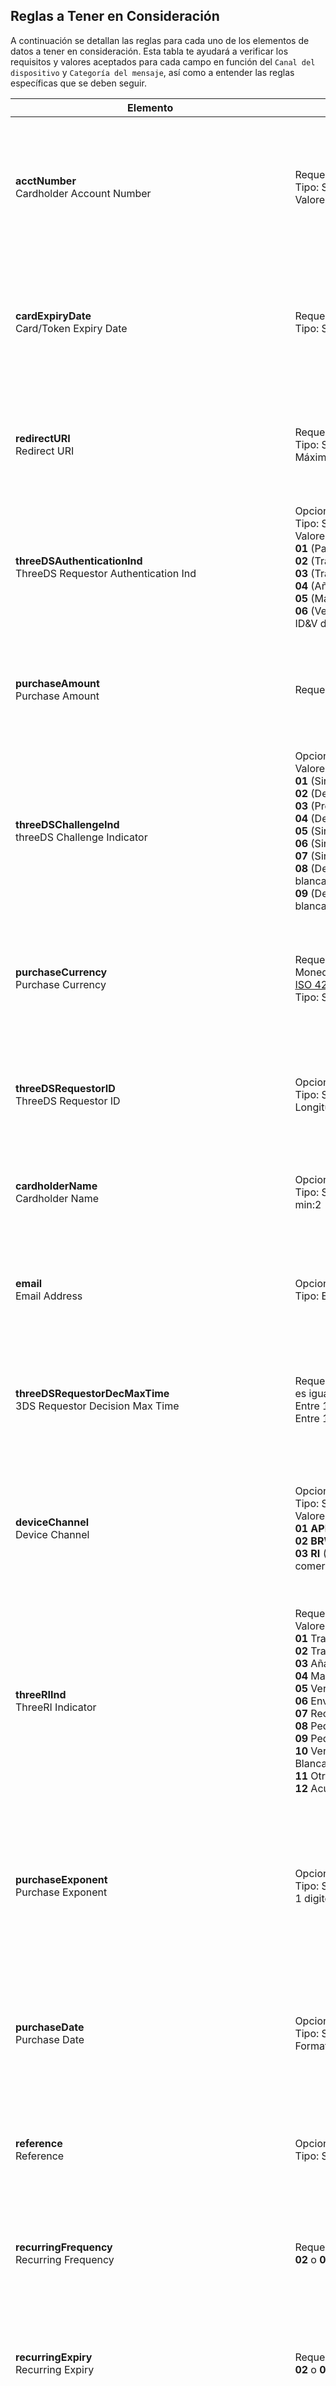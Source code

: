 <MissingTranslationBanner />

## Reglas a Tener en Consideración

A continuación se detallan las reglas para cada uno de los elementos de datos a tener en consideración.
Esta tabla te ayudará a verificar los requisitos y valores aceptados para cada campo en función del `Canal del dispositivo` y `Categoría del mensaje`, así como a entender las reglas específicas que se deben seguir.

| **Elemento**                                                                                                                                            | **Reglas de inclusión**                                                                                                                                                                                                                                                                                                                                                                                                                                                                                                                                                                                                                                                       | **Contextualización**                                                                                                                                                                                                                                                                                                                                                                 | **Ejemplo**                                                                                                                                                                                                                                                                                                                                                                                                                   |
|---------------------------------------------------------------------------------------------------------------------------------------------------------|-------------------------------------------------------------------------------------------------------------------------------------------------------------------------------------------------------------------------------------------------------------------------------------------------------------------------------------------------------------------------------------------------------------------------------------------------------------------------------------------------------------------------------------------------------------------------------------------------------------------------------------------------------------------------------|---------------------------------------------------------------------------------------------------------------------------------------------------------------------------------------------------------------------------------------------------------------------------------------------------------------------------------------------------------------------------------------|-------------------------------------------------------------------------------------------------------------------------------------------------------------------------------------------------------------------------------------------------------------------------------------------------------------------------------------------------------------------------------------------------------------------------------|
| **acctNumber**                                                                   <br/> Cardholder Account Number                                        | Requerido<br/> Tipo: String<br/> Valores aceptados: [ISO 7812](https://es.wikipedia.org/wiki/ISO/IEC_7812)                                                                                                                                                                                                                                                                                                                                                                                                                                                                                                                                                                    | Número de cuenta del titular de la tarjeta.<br/> **Device Channel:** BRW, RI, APP<br/> **Message Category:** PA, NPA  <br/> Mas detalle en: [Tarjetas de prueba](/three-d-s-server/test-cards) <br/> [Algoritmo de Luhn](https://es.wikipedia.org/wiki/Algoritmo_de_Luhn)                                                                                                             | **5180300000000005**                                                                                                                                                                                                                                                                                                                                                                                                          |
| **cardExpiryDate**                                                               <br/> Card/Token Expiry Date                                           | Requerido  <br/> Tipo: String<br/>                                                                                                                                                                                                                                                                                                                                                                                                                                                                                                                                                                                                                                            | Fecha de expiración de la tarjeta o token en formato **ym** (año, mes).<br/> **Device Channel:** BRW, RI, APP<br/> **Message Category:** PA, NPA                                                                                                                                                                                                                                      | **2407** (Julio de 2024)                                                                                                                                                                                                                                                                                                                                                                                                      |
| **redirectURI**                                                                  <br/> Redirect URI                                                     | Requerido <br/> Tipo: String<br/> Máximo 255 caracteres                                                                                                                                                                                                                                                                                                                                                                                                                                                                                                                                                                                                                       | URI a la que se redirigirá después de un proceso exitoso.<br/> **Device Channel:** BRW, RI, APP<br/> **Message Category:** PA, NPA                                                                                                                                                                                                                                                    | **https://example.com/redirect**                                                                                                                                                                                                                                                                                                                                                                                              |
| **threeDSAuthenticationInd**                                                     <br/> ThreeDS Requestor Authentication Ind                             | Opcional<br/> Tipo: String<br/>Valores aceptados: <br/> **01** (Pago) <br/>**02** (Transacción recurrente) <br/>**03** (Transacción a plazos)<br/>**04** (Añadir tarjeta)<br/>**05** (Mantener tarjeta) <br/> **06** (Verificación del titular como parte del ID&V del token EMV)                                                                                                                                                                                                                                                                                                                                                                                             | Indicador de autenticación solicitado por el 3DS.<br/> **Device Channel:** BRW, APP<br/> **Message Category:** PA, NPA                                                                                                                                                                                                                                                                | **01**                                                                                                                                                                                                                                                                                                                                                                                                                        |
| **purchaseAmount**                                                               <br/> Purchase Amount                                                  | Requerido con **purchaseCurrency**                                                                                                                                                                                                                                                                                                                                                                                                                                                                                                                                                                                                                                            | Monto de la compra en la moneda especificada.<br/> **Device Channel:** BRW, RI, APP<br/> **Message Category:** PA, NPA                                                                                                                                                                                                                                                                | **100.00**                                                                                                                                                                                                                                                                                                                                                                                                                    |
| **threeDSChallengeInd**                                                          <br/> threeDS Challenge Indicator                                      | Opcional<br/> Valores aceptados: <br/> **01** (Sin desafío) <br/> **02** (Desafío condicional) <br/> **03** (Preferencia de desafío) <br/> **04** (Desafío mandatado) <br/> **05** (Sin desafío, análisis ya realizado) <br/> **06** (Sin desafío, autenticación ya realizada) <br/> **07** (Sin desafío, exención de lista blanca) <br/> **08** (Desafío solicitado, exención de lista blanca) <br/> **09** (Desafío solicitado, solicitud de lista blanca)                                                                                                                                                                                                                  | Indicador de desafío solicitado por el 3DS.<br/> **Device Channel:** APP<br/> **Message Category:** PA, NPA                                                                                                                                                                                                                                                                           | **01**                                                                                                                                                                                                                                                                                                                                                                                                                        |
| **purchaseCurrency**                                                             <br/> Purchase Currency                                                | Requerido con **purchaseAmount**. <br/> Moneda existente en el sistema <br/> [ISO 4217](https://es.wikipedia.org/wiki/ISO_4217) <br/>  Tipo: String                                                                                                                                                                                                                                                                                                                                                                                                                                                                                                                           | Moneda en la que se realizará la compra, en formato alfabético de tres letras.<br/> **Device Channel:** BRW, RI, APP<br/> **Message Category:** PA, NPA                                                                                                                                                                                                                               | **USD** (Dólar estadounidense)                                                                                                                                                                                                                                                                                                                                                                                                |
| **threeDSRequestorID**                                                           <br/> ThreeDS Requestor ID                                             | Opcional<br/> Tipo: String<br/> Longitud máxima :35 caracteres                                                                                                                                                                                                                                                                                                                                                                                                                                                                                                                                                                                                                | Identificador del solicitante del 3DS.<br/> **Device Channel:** BRW, RI, APP<br/> **Message Category:** PA, NPA                                                                                                                                                                                                                                                                       | **3DSRequestor12345**                                                                                                                                                                                                                                                                                                                                                                                                         |
| **cardholderName**                                                               <br/> Cardholder Name                                                  | Opcional<br/> Tipo: String<br/> min:2                                                                                                                                                                                                                                                                                                                                                                                                                                                                                                                                                                                                                                         | Nombre del titular de la tarjeta.<br/> **Device Channel:** BRW, RI, APP<br/> **Message Category:** PA, NPA                                                                                                                                                                                                                                                                            | **John Doe**                                                                                                                                                                                                                                                                                                                                                                                                                  |
| **email**                                                                        <br/> Email Address                                                    | Opcional<br/> Tipo: Email                                                                                                                                                                                                                                                                                                                                                                                                                                                                                                                                                                                                                                                     | Dirección de correo electrónico del titular.<br/> **Device Channel:** BRW, RI, APP<br/> **Message Category:** PA, NPA                                                                                                                                                                                                                                                                 | **johndoe@example.com**                                                                                                                                                                                                                                                                                                                                                                                                       |
| **threeDSRequestorDecMaxTime**                                                   <br/> 3DS Requestor Decision Max Time                                  | Requerido si threeDSRequestorDecReqInd es igual **Y**<br/> Entre 1 y 5 digitos<br/> Entre 1 y 10080 números                                                                                                                                                                                                                                                                                                                                                                                                                                                                                                                                                                   | Tiempo máximo para la decisión del solicitante del 3DS en minutos.<br/> **Device Channel:** BRW, RI, APP<br/> **Message Category:** PA, NPA                                                                                                                                                                                                                                           | **1440** (1 día)                                                                                                                                                                                                                                                                                                                                                                                                              |
| **deviceChannel**                                                                <br/> Device Channel                                                   | Opcional<br/> Tipo: String <br/> Valores aceptados:<br/>  **01 APP** (Aplicación móvil) <br/> **02 BRW** (Navegador) <br/>  **03 RI** (Autenticación iniciada por el comerciante)                                                                                                                                                                                                                                                                                                                                                                                                                                                                                             | Canal a través del cual se realiza la transacción. Puede ser un canal web, móvil, etc. <br/> **Device Channel:** BRW, RI, APP<br/> **Message Category:** PA, NPA                                                                                                                                                                                                                      | **03**                                                                                                                                                                                                                                                                                                                                                                                                                        |
| **threeRIInd**                                                                   <br/> ThreeRI Indicator                                                | Requerido si **deviceChannel** es 03 <br/>  Valores aceptados:<br/>**01** Transacción Recurrente <br/>**02** Transacción a Plazos <br/>**03** Añadir Tarjeta <br/>**04** Mantener Información de la Tarjeta <br/>**05** Verificación de Cuenta <br/>**06** Envío Parcial o Retrasado <br/>**07** Recarga <br/>**08** Pedido por Correo <br/>**09** Pedido por Teléfono <br/>**10** Verificación de Estado en la Lista Blanca <br/>**11** Otro Pago <br/>**12** Acuerdo de Facturación                                                                                                                                                                                         | Indica el tipo de **3RI** pedido. Este elemento de datos proporciona adicional información al ACS para determinar el mejor enfoque para entregar un Solicitud 3RI.. <br/> **Device Channel:** RI<br/> **Message Category:** PA, NPA                                                                                                                                                   | **02**                                                                                                                                                                                                                                                                                                                                                                                                                        |
| **purchaseExponent**                                                             <br/> Purchase Exponent                                                | Opcional<br/> Tipo: String<br/> 1 digito                                                                                                                                                                                                                                                                                                                                                                                                                                                                                                                                                                                                                                      | Exponente asociado con el monto de la compra, utilizado para manejar la escala en la representación decimal.  <br/> **Device Channel:** APP<br/> **Message Category:** PA, NPA                                                                                                                                                                                                        | **0** (Sin exponente)                                                                                                                                                                                                                                                                                                                                                                                                         |
| **purchaseDate**                                                                 <br/> Purchase Date                                                    | Opcional <br/> Tipo: String<br/> Formato de la fecha y hora **YmdHis**                                                                                                                                                                                                                                                                                                                                                                                                                                                                                                                                                                                                        | Fecha y hora en la que se realiza la compra, en formato específico.    <br/> **Device Channel:** BRW, RI, APP<br/> **Message Category:** PA, NPA                                                                                                                                                                                                                                      | **20240808T153000** (8 de agosto de 2024, 15:30:00)                                                                                                                                                                                                                                                                                                                                                                           |
| **reference**                                                                    <br/> Reference                                                        | Opcional <br/> Tipo: String<br/>                                                                                                                                                                                                                                                                                                                                                                                                                                                                                                                                                                                                                                              | Referencia del proceso o transacción.<br/> **Device Channel:** BRW, RI, APP<br/> **Message Category:** PA, NPA                                                                                                                                                                                                                                                                        | **REF123456789**                                                                                                                                                                                                                                                                                                                                                                                                              |
| **recurringFrequency**                                                           <br/> Recurring Frequency                                              | Requerido si **threeDSAuthenticationInd** es **02** o **03**                                                                                                                                                                                                                                                                                                                                                                                                                                                                                                                                                                                                                  | Frecuencia de pagos recurrentes en días.<br/> **Device Channel:** BRW, RI, APP<br/> **Message Category:** PA, NPA                                                                                                                                                                                                                                                                     | **30** (Cada 30 días)                                                                                                                                                                                                                                                                                                                                                                                                         |
| **recurringExpiry**                                                              <br/> Recurring Expiry                                                 | Requerido si **threeDSAuthenticationInd** es **02** o **03** y existe **recurringFrequency**                                                                                                                                                                                                                                                                                                                                                                                                                                                                                                                                                                                  | Fecha de expiración de la recurrencia en formato `Ymd`.<br/> **Device Channel:** BRW, RI, APP<br/> **Message Category:** PA, NPA                                                                                                                                                                                                                                                      | **20231231** (31 de diciembre de 2023)                                                                                                                                                                                                                                                                                                                                                                                        |
| **purchaseInstalData**                                                           <br/> Purchase Installment Data                                        | Requerido si **threeDSAuthenticationInd** es **03**                                                                                                                                                                                                                                                                                                                                                                                                                                                                                                                                                                                                                           | Datos de instalación de la compra.<br/> **Device Channel:** BRW, RI, APP<br/> **Message Category:** PA, NPA                                                                                                                                                                                                                                                                           | **12**                                                                                                                                                                                                                                                                                                                                                                                                                        |
| **billAddrCity**                                                                 <br/> Billing Address City                                             | Opcional <br/> Tipo: String<br/>                                                                                                                                                                                                                                                                                                                                                                                                                                                                                                                                                                                                                                              | Ciudad de la dirección de facturación.<br/> **Device Channel:** BRW, RI, APP<br/> **Message Category:** PA, NPA                                                                                                                                                                                                                                                                       | **New York**                                                                                                                                                                                                                                                                                                                                                                                                                  |
| **billAddrCountry**                                                              <br/> Billing Address Country                                          | Opcional<br/> [ISO 3166-1](https://es.wikipedia.org/wiki/ISO_3166-1)                                                                                                                                                                                                                                                                                                                                                                                                                                                                                                                                                                                                          | País de la dirección de facturación en formato alfa-3.<br/> **Device Channel:** BRW, RI, APP<br/> **Message Category:** PA, NPA                                                                                                                                                                                                                                                       | **USA** (Estados Unidos)                                                                                                                                                                                                                                                                                                                                                                                                      |
| **billAddrLine1**                                                                <br/> Billing Address Line 1                                           | Opcional  <br/> Tipo: String<br/>                                                                                                                                                                                                                                                                                                                                                                                                                                                                                                                                                                                                                                             | Línea 1 de la dirección de facturación.<br/> **Device Channel:** BRW, RI, APP<br/> **Message Category:** PA, NPA                                                                                                                                                                                                                                                                      | **123 Main St**                                                                                                                                                                                                                                                                                                                                                                                                               |
| **billAddrLine2**                                                                <br/> Billing Address Line 2                                           | Opcional  <br/> Tipo: String<br/>                                                                                                                                                                                                                                                                                                                                                                                                                                                                                                                                                                                                                                             | Línea 2 de la dirección de facturación.<br/> **Device Channel:** BRW, RI, APP<br/> **Message Category:** PA, NPA                                                                                                                                                                                                                                                                      | **Apt 4B**                                                                                                                                                                                                                                                                                                                                                                                                                    |
| **billAddrLine3**                                                                <br/> Billing Address Line 3                                           | Opcional  <br/> Tipo: String<br/>                                                                                                                                                                                                                                                                                                                                                                                                                                                                                                                                                                                                                                             | Línea 3 de la dirección de facturación.<br/> **Device Channel:** BRW, RI, APP<br/> **Message Category:** PA, NPA                                                                                                                                                                                                                                                                      | ``                                                                                                                                                                                                                                                                                                                                                                                                                            |
| **billAddrPostCode**                                                             <br/> Billing Address Post Code                                        | Opcional  <br/> Tipo: String<br/>                                                                                                                                                                                                                                                                                                                                                                                                                                                                                                                                                                                                                                             | Código postal de la dirección de facturación.<br/> **Device Channel:** BRW, RI, APP<br/> **Message Category:** PA, NPA                                                                                                                                                                                                                                                                | **10001**                                                                                                                                                                                                                                                                                                                                                                                                                     |
| **billAddrState**                                                                <br/> Billing Address State                                            | Opcional<br/> [ISO 3166-2](https://es.wikipedia.org/wiki/ISO_3166-2)                                                                                                                                                                                                                                                                                                                                                                                                                                                                                                                                                                                                          | Estado de la dirección de facturación.<br/> **Device Channel:** BRW, RI, APP<br/> **Message Category:** PA, NPA                                                                                                                                                                                                                                                                       | **NY** (Nueva York)                                                                                                                                                                                                                                                                                                                                                                                                           |
| **shipAddrCity**                                                                 <br/> Shipping Address City                                            | Opcional   <br/> Tipo: String<br/>                                                                                                                                                                                                                                                                                                                                                                                                                                                                                                                                                                                                                                            | Ciudad de la dirección de envío.<br/> **Device Channel:** BRW, RI, APP<br/> **Message Category:** PA, NPA                                                                                                                                                                                                                                                                             | **New York**                                                                                                                                                                                                                                                                                                                                                                                                                  |
| **shipAddrCountry**                                                              <br/> Shipping Address Country                                         | Opcional<br/> [ISO 3166-1](https://es.wikipedia.org/wiki/ISO_3166-1)                                                                                                                                                                                                                                                                                                                                                                                                                                                                                                                                                                                                          | País de la dirección de envío en formato alfa-3.<br/> **Device Channel:** BRW, RI, APP<br/> **Message Category:** PA, NPA                                                                                                                                                                                                                                                             | **USA** (Estados Unidos)                                                                                                                                                                                                                                                                                                                                                                                                      |
| **shipAddrLine1**                                                                <br/> Shipping Address Line 1                                          | Opcional  <br/> Tipo: String<br/>                                                                                                                                                                                                                                                                                                                                                                                                                                                                                                                                                                                                                                             | Línea 1 de la dirección de envío.<br/> **Device Channel:** BRW, RI, APP<br/> **Message Category:** PA, NPA                                                                                                                                                                                                                                                                            | **123 Main St**                                                                                                                                                                                                                                                                                                                                                                                                               |
| **shipAddrLine2**                                                                <br/> Shipping Address Line 2                                          | Opcional  <br/> Tipo: String<br/>                                                                                                                                                                                                                                                                                                                                                                                                                                                                                                                                                                                                                                             | Línea 2 de la dirección de envío.<br/> **Device Channel:** BRW, RI, APP<br/> **Message Category:** PA, NPA                                                                                                                                                                                                                                                                            | **Apt 4B**                                                                                                                                                                                                                                                                                                                                                                                                                    |
| **shipAddrLine3**                                                                <br/> Shipping Address Line 3                                          | Opcional <br/> Tipo: String<br/>                                                                                                                                                                                                                                                                                                                                                                                                                                                                                                                                                                                                                                              | Línea 3 de la dirección de envío.<br/> **Device Channel:** BRW, RI, APP<br/> **Message Category:** PA, NPA                                                                                                                                                                                                                                                                            | ``                                                                                                                                                                                                                                                                                                                                                                                                                            |
| **shipAddrPostCode**                                                             <br/> Shipping Address Post Code                                       | Opcional  <br/> Tipo: String<br/>                                                                                                                                                                                                                                                                                                                                                                                                                                                                                                                                                                                                                                             | Código postal de la dirección de envío.<br/> **Device Channel:** BRW, RI, APP<br/> **Message Category:** PA, NPA                                                                                                                                                                                                                                                                      | **10001**                                                                                                                                                                                                                                                                                                                                                                                                                     |
| **shipAddrState**                                                                <br/> Shipping Address State                                           | Opcional<br/> [ISO 3166-2](https://es.wikipedia.org/wiki/ISO_3166-2)                                                                                                                                                                                                                                                                                                                                                                                                                                                                                                                                                                                                          | Estado de la dirección de envío.<br/>**Device Channel:** BRW, RI, APP<br/> **Message Category:** PA, NPA                                                                                                                                                                                                                                                                              | **NY** (Nueva York)                                                                                                                                                                                                                                                                                                                                                                                                           |
| **threeDSAuthenticationInfo**                                                    <br/> 3DS Authentication Info                                          | Opcional<br/> Tipo: Array                                                                                                                                                                                                                                                                                                                                                                                                                                                                                                                                                                                                                                                     | Información de autenticación solicitada por el 3DS.<br/> **Device Channel:** BRW, RI, APP<br/> **Message Category:** PA, NPA                                                                                                                                                                                                                                                          | ```json {"threeDSReqAuthMethod": "01","threeDSReqAuthTimestamp": "20240808T153000","threeDSReqAuthData": "data123"}```                                                                                                                                                                                                                                                                                                        |
| **threeDSAuthenticationInfo.threeDSReqAuthMethod**                               <br/> 3DS Request Authentication Method                                | Requerido<br/> Valores aceptados: <br/> **01** (Verificado) <br/> **02** (Fallido) <br/> **03** (No realizado)  <br/> **04–79** (Reservado para uso futuro EMVCo)<br/> **80–99** (Reservado para uso DS)                                                                                                                                                                                                                                                                                                                                                                                                                                                                      | Método de autenticación solicitado por 3DS.<br/> **Device Channel:** BRW, RI, APP<br/> **Message Category:** PA, NPA                                                                                                                                                                                                                                                                  | **01**                                                                                                                                                                                                                                                                                                                                                                                                                        |
| **threeDSAuthenticationInfo.threeDSReqAuthTimestamp**                            <br/> 3DS Request Authentication Timestamp                             | Requerido<br/> Formato de fecha y hora: **YmdHi**                                                                                                                                                                                                                                                                                                                                                                                                                                                                                                                                                                                                                             | Marca de tiempo para la autenticación solicitada por 3DS.<br/> **Device Channel:** BRW, RI, APP<br/> **Message Category:** PA, NPA                                                                                                                                                                                                                                                    | **20240808T153000** (8 de agosto de 2024, 15:30)                                                                                                                                                                                                                                                                                                                                                                              |
| **threeDSAuthenticationInfo.threeDSReqAuthData**                                 <br/> 3DS Request Authentication Data                                  | Opcional<br/> Tipo: String<br/> Máximo 20000 caracteres                                                                                                                                                                                                                                                                                                                                                                                                                                                                                                                                                                                                                       | Datos para la autenticación solicitada por 3DS.<br/> **Device Channel:** BRW, RI, APP<br/> **Message Category:** PA, NPA                                                                                                                                                                                                                                                              | **data123**                                                                                                                                                                                                                                                                                                                                                                                                                   |
| **acctInfo**                                                                     <br/> Account Information                                              | Opcional<br/> Tipo: Array                                                                                                                                                                                                                                                                                                                                                                                                                                                                                                                                                                                                                                                     | Información adicional de la cuenta.<br/> **Device Channel:** BRW, RI, APP<br/> **Message Category:** PA, NPA                                                                                                                                                                                                                                                                          | ```json { "chAccAgeInd": "01", "chAccChange": "20240808", "chAccChangeInd": "01", "chAccDate": "20240101", "chAccPwChange": "20240808", "chAccPwChangeInd": "02", "nbPurchaseAccount": "10", "provisionAttemptsDay": "5", "txnActivityDay": "15", "txnActivityYear": "100", "paymentAccAge": "20230808", "paymentAccInd": "01", "shipAddressUsage": "20240808", "shipNameIndicator": "02", "suspiciousAccActivity": "01" }``` |
| **acctInfo.chAccAgeInd**                                                         <br/> Account Age Indicator                                            | Opcional<br/> Valores aceptados: **01** (No existe cuenta) <br/> **02** (Creada durante la transacción) <br/> **03** (Menos de 30 días) <br/> **04** (Entre 30 y 60 días) <br/> **05** (Más de 60 días)                                                                                                                                                                                                                                                                                                                                                                                                                                                                       | Indicador de la antigüedad de la cuenta.<br/> **Device Channel:** BRW, RI, APP<br/> **Message Category:** PA, NPA                                                                                                                                                                                                                                                                     | **01**                                                                                                                                                                                                                                                                                                                                                                                                                        |
| **acctInfo.chAccChange**                                                         <br/> Account Change Date                                              | Opcional<br/> Formato de fecha: **Ymd**                                                                                                                                                                                                                                                                                                                                                                                                                                                                                                                                                                                                                                       | Fecha de cambio en la cuenta.<br/> **Device Channel:** BRW, RI, APP<br/> **Message Category:** PA, NPA                                                                                                                                                                                                                                                                                | **20230701** (1 de julio de 2023)                                                                                                                                                                                                                                                                                                                                                                                             |
| **acctInfo.chAccChangeInd**                                                      <br/> Account Change Indicator                                         | Opcional<br/> Valores aceptados: <br/> **01** (No hay cambio) <br/> **02** (Cambio menor) <br/> **03** (Cambio significativo) <br/> **04** (Cambio importante)                                                                                                                                                                                                                                                                                                                                                                                                                                                                                                                | Indicador del cambio en la cuenta.<br/> **Device Channel:** BRW, RI, APP<br/> **Message Category:** PA, NPA                                                                                                                                                                                                                                                                           | **01**                                                                                                                                                                                                                                                                                                                                                                                                                        |
| **acctInfo.chAccDate**                                                           <br/> Account Creation Date                                            | Opcional<br/> Formato de fecha: **Ymd**                                                                                                                                                                                                                                                                                                                                                                                                                                                                                                                                                                                                                                       | Fecha en que se creó la cuenta.<br/> **Device Channel:** BRW, RI, APP<br/> **Message Category:** PA, NPA                                                                                                                                                                                                                                                                              | **20220101** (1 de enero de 2022)                                                                                                                                                                                                                                                                                                                                                                                             |
| **acctInfo.chAccPwChange**                                                       <br/> Account Password Change Date                                     | Opcional<br/> Formato de fecha: **Ymd**                                                                                                                                                                                                                                                                                                                                                                                                                                                                                                                                                                                                                                       | Fecha en que se cambió la contraseña de la cuenta.<br/> **Device Channel:** BRW, RI, APP<br/> **Message Category:** PA, NPA                                                                                                                                                                                                                                                           | **20230801** (1 de agosto de 2023)                                                                                                                                                                                                                                                                                                                                                                                            |
| **acctInfo.chAccPwChangeInd**                                                    <br/> Account Password Change Indicator                                | Opcional<br/> Valores aceptados: <br/> **01** (No cambio) <br/> **02** (Cambio durante la transacción) <br/> **03** (Menos de 30 días) <br/> **04** (Entre 30 y 60 días) <br/> **05** (Más de 60 días)                                                                                                                                                                                                                                                                                                                                                                                                                                                                        | Indicador de cambio en la contraseña de la cuenta.<br/> **Device Channel:** BRW, RI, APP<br/> **Message Category:** PA, NPA                                                                                                                                                                                                                                                           | **01**                                                                                                                                                                                                                                                                                                                                                                                                                        |
| **acctInfo.nbPurchaseAccount**                                                   <br/> Number of Purchases                                              | Opcional<br/> Tipo: Numérico<br/> Entre 1 y 4 dígitos                                                                                                                                                                                                                                                                                                                                                                                                                                                                                                                                                                                                                         | Número de compras realizadas en la cuenta.<br/> **Device Channel:** BRW, RI, APP<br/> **Message Category:** PA, NPA                                                                                                                                                                                                                                                                   | **5**                                                                                                                                                                                                                                                                                                                                                                                                                         |
| **acctInfo.provisionAttemptsDay**                                                <br/> Provision Attempts per Day                                       | Opcional<br/> Tipo: Numérico<br/> Entre 1 y 3 dígitos                                                                                                                                                                                                                                                                                                                                                                                                                                                                                                                                                                                                                         | Número de intentos de provisión por día.<br/> **Device Channel:** BRW, RI, APP<br/> **Message Category:** PA, NPA                                                                                                                                                                                                                                                                     | **1**                                                                                                                                                                                                                                                                                                                                                                                                                         |
| **acctInfo.txnActivityDay**                                                      <br/> Transaction Activity per Day                                     | Opcional<br/> Entre 1 y 3 dígitos                                                                                                                                                                                                                                                                                                                                                                                                                                                                                                                                                                                                                                             | Actividad de transacciones por día.<br/> **Device Channel:** BRW, RI, APP<br/> **Message Category:** PA, NPA                                                                                                                                                                                                                                                                          | **2**                                                                                                                                                                                                                                                                                                                                                                                                                         |
| **acctInfo.txnActivityYear**                                                     <br/> Transaction Activity per Year                                    | Opcional<br/> Entre 1 y 3 dígitos                                                                                                                                                                                                                                                                                                                                                                                                                                                                                                                                                                                                                                             | Actividad de transacciones por año.<br/> **Device Channel:** BRW, RI, APP<br/> **Message Category:** PA, NPA                                                                                                                                                                                                                                                                          | **10**                                                                                                                                                                                                                                                                                                                                                                                                                        |
| **acctInfo.paymentAccAge**                                                       <br/> Payment Account Age                                              | Opcional<br/> Formato de fecha: **Ymd**                                                                                                                                                                                                                                                                                                                                                                                                                                                                                                                                                                                                                                       | Edad de la cuenta de pago.<br/> **Device Channel:** BRW, RI, APP<br/> **Message Category:** PA, NPA                                                                                                                                                                                                                                                                                   | **20200801** (1 de agosto de 2020)                                                                                                                                                                                                                                                                                                                                                                                            |
| **acctInfo.paymentAccInd**                                                       <br/> Payment Account Indicator                                        | Opcional<br/> Valores aceptados: <br/> **01** (No cuenta) <br/> **02** (Creada durante la transacción) <br/> **03** (Menos de 30 días) <br/> **04** (Entre 30 y 60 días) <br/> **05** (Más de 60 días)                                                                                                                                                                                                                                                                                                                                                                                                                                                                        | Indicador de la antigüedad de la cuenta de pago.<br/> **Device Channel:** BRW, RI, APP<br/> **Message Category:** PA, NPA                                                                                                                                                                                                                                                             | **01**                                                                                                                                                                                                                                                                                                                                                                                                                        |
| **acctInfo.shipAddressUsage**                                                    <br/> Shipping Address Usage                                           | Opcional<br/> Formato de fecha: **Ymd**                                                                                                                                                                                                                                                                                                                                                                                                                                                                                                                                                                                                                                       | Fecha en la que se usa la dirección de envío.<br/> **Device Channel:** BRW, RI, APP<br/> **Message Category:** PA, NPA                                                                                                                                                                                                                                                                | **20230801** (1 de agosto de 2023)                                                                                                                                                                                                                                                                                                                                                                                            |
| **acctInfo.shipNameIndicator**                                                   <br/> Shipping Name Indicator                                          | Opcional<br/> Valores aceptados: <br/> **01** (Nombre de cuenta idéntico al nombre de envío) <br/> **02** (Nombre de cuenta diferente al nombre de envío)                                                                                                                                                                                                                                                                                                                                                                                                                                                                                                                     | Indicador del nombre de envío.<br/> **Device Channel:** BRW, RI, APP<br/> **Message Category:** PA, NPA                                                                                                                                                                                                                                                                               | **01**                                                                                                                                                                                                                                                                                                                                                                                                                        |
| **acctInfo.suspiciousAccActivity**                                               <br/> Suspicious Account Activity                                      | Opcional<br/> Valores aceptados: <br/> **01** (No se observó actividad sospechosa) <br/> **02** (Actividad sospechosa observada)                                                                                                                                                                                                                                                                                                                                                                                                                                                                                                                                              | Indicador de actividad sospechosa en la cuenta.<br/> **Device Channel:** BRW, RI, APP<br/> **Message Category:** PA, NPA                                                                                                                                                                                                                                                              | **01**                                                                                                                                                                                                                                                                                                                                                                                                                        |
| **browserLanguage**                                                              <br/> Browser Language                                                 | Opcional<br/> Tipo: String<br/>Longitud máxima:8 caracteres <br/>Formatos aceptados:<br/> [ISO 639-1](https://es.wikipedia.org/wiki/ISO_639-1)                                                                                                                                                                                                                                                                                                                                                                                                                                                                                                                                | El parámetro browserLanguage se usa para enviar el idioma de preferencia. Si el idioma enviado no es compatible con ACS o MPI, se mostrará el idioma configurado en el navegador. Si el idioma del navegador no es compatible con ACS o MPI, se mostrará el idioma configurado por defecto en cada aplicación (en). <br/> **Device Channel:** BRW <br/> **Message Category:** PA, NPA | es                                                                                                                                                                                                                                                                                                                                                                                                                            |
| **homePhone**                                                                    <br/> Cardholder Home Phone Number                                     | Requerido si se proporciona el número de teléfono.<br/> Tipo: Array  <br/> [ITU-E.164](https://www.itu.int/rec/dologin_pub.asp?lang=e&id=T-REC-E.164-201011-I!!PDF-S&type=items)                                                                                                                                                                                                                                                                                                                                                                                                                                                                                              | Número de teléfono de hogar.<br/> **Device Channel:** BRW, RI, APP<br/> **Message Category:** PA, NPA                                                                                                                                                                                                                                                                                 | ```json {"cc": "01","subscriber": "20240808T153000"}```                                                                                                                                                                                                                                                                                                                                                                       |
| **homePhone.cc**                                                                 <br/>                                                                  | Requerido con **homePhone** <br/> Entre 1 y 3 dígitos                                                                                                                                                                                                                                                                                                                                                                                                                                                                                                                                                                                                                         | Código de país para el número de teléfono de hogar.  <br/> **Device Channel:** BRW, RI, APP<br/> **Message Category:** PA, NPA                                                                                                                                                                                                                                                        | **01**                                                                                                                                                                                                                                                                                                                                                                                                                        |
| **homePhone.subscriber**                                                         <br/>                                                                  | Requerido con **homePhone** <br/> Entre 1 15 dígitos                                                                                                                                                                                                                                                                                                                                                                                                                                                                                                                                                                                                                          | Número de suscriptor para el número de teléfono de hogar. <br/>  **Device Channel:** BRW, RI, APP<br/> **Message Category:** PA, NPA                                                                                                                                                                                                                                                  | **1234567899**                                                                                                                                                                                                                                                                                                                                                                                                                |
| **mobilePhone**                                                                  <br/> Cardholder Mobile Phone Number                                   | Requerido si se proporciona el número de teléfono móvil.<br/> Tipo: Array   <br/> [ITU-E.164](https://www.itu.int/rec/dologin_pub.asp?lang=e&id=T-REC-E.164-201011-I!!PDF-S&type=items)                                                                                                                                                                                                                                                                                                                                                                                                                                                                                       | Número de teléfono móvil.<br/> **Device Channel:** BRW, RI, APP<br/> **Message Category:** PA, NPA                                                                                                                                                                                                                                                                                    | ```json {"cc": "01","subscriber": "20240808T153000"}```                                                                                                                                                                                                                                                                                                                                                                       |
| **mobilePhone.cc**                                                               <br/>                                                                  | Requerido con **mobilePhone** <br/> Entre 1 y 3 dígitos                                                                                                                                                                                                                                                                                                                                                                                                                                                                                                                                                                                                                       | Código de país para el número de teléfono móvil.    <br/>**Device Channel:** BRW, RI, APP<br/> **Message Category:** PA, NPA                                                                                                                                                                                                                                                          | **57**                                                                                                                                                                                                                                                                                                                                                                                                                        |
| **mobilePhone.subscriber**                                                       <br/>                                                                  | Requerido con **mobilePhone** <br/> Entre 1 y 15 dígitos                                                                                                                                                                                                                                                                                                                                                                                                                                                                                                                                                                                                                      | Número de suscriptor para el número de teléfono móvil. <br/> **Device Channel:** BRW, RI, APP<br/> **Message Category:** PA, NPA                                                                                                                                                                                                                                                      | **3026015836**                                                                                                                                                                                                                                                                                                                                                                                                                |
| **workPhone**                                                                    <br/>  Cardholder Work Phone Number                                    | Requerido si se proporciona el número de teléfono de trabajo.<br/> Tipo: Array   <br/> [ITU-E.164](https://www.itu.int/rec/dologin_pub.asp?lang=e&id=T-REC-E.164-201011-I!!PDF-S&type=items)                                                                                                                                                                                                                                                                                                                                                                                                                                                                                  | Número de teléfono de trabajo.<br/> **Device Channel:** BRW, RI, APP<br/> **Message Category:** PA, NPA                                                                                                                                                                                                                                                                               | ```json {"cc": "01","subscriber": "20240808T153000"}```                                                                                                                                                                                                                                                                                                                                                                       |
| **workPhone.cc**                                                                 <br/>                                                                  | Requerido con **workPhone** <br/> Entre 1 y 3 dígitos                                                                                                                                                                                                                                                                                                                                                                                                                                                                                                                                                                                                                         | Código de país para el número de teléfono de trabajo.  <br/> **Device Channel:** BRW, RI, APP<br/> **Message Category:** PA, NPA                                                                                                                                                                                                                                                      | **1**                                                                                                                                                                                                                                                                                                                                                                                                                         |
| **workPhone.subscriber**                                                         <br/>                                                                  | Requerido con **workPhone** <br/> Entre 1 y 15 dígitos                                                                                                                                                                                                                                                                                                                                                                                                                                                                                                                                                                                                                        | Número de suscriptor para el número de teléfono de trabajo.  <br/> **Device Channel:** BRW, RI, APP<br/> **Message Category:** PA, NPA                                                                                                                                                                                                                                                | **1234567899**                                                                                                                                                                                                                                                                                                                                                                                                                |
| **merchantRiskIndicator**                                                        <br/>                                                                  | Opcional<br/> Tipo: Array                                                                                                                                                                                                                                                                                                                                                                                                                                                                                                                                                                                                                                                     | Indicador de riesgo del comerciante. Incluye varios sub-elementos relacionados con el riesgo de la transacción.  <br/> **Device Channel:** BRW, RI, APP<br/> **Message Category:** PA, NPA                                                                                                                                                                                            |                                                                                                                                                                                                                                                                                                                                                                                                                               |
| **merchantRiskIndicator.deliveryEmailAddress**                                   <br/> Delivery Email Address                                           | Opcional<br/> Tipo: Email <br/> Longitud máxima: 254 caracteres                                                                                                                                                                                                                                                                                                                                                                                                                                                                                                                                                                                                               | Dirección de correo electrónico para la entrega.   <br/> **Device Channel:** BRW, RI, APP<br/> **Message Category:** PA, NPA                                                                                                                                                                                                                                                          | **example@example.com**                                                                                                                                                                                                                                                                                                                                                                                                       |
| **merchantRiskIndicator.deliveryTimeframe**                                      <br/> Delivery Timeframe                                               | Opcional<br/> Valores aceptados::<br/> **01:** (Entrega electrónica), <br/>**02:** (Envío el mismo día), <br/>**03:** (Envío al día siguiente), <br/>**04:** (Envío en dos días o más)                                                                                                                                                                                                                                                                                                                                                                                                                                                                                        | Tiempo estimado para la entrega de los bienes. <br/> **Device Channel:** BRW, RI, APP<br/> **Message Category:** PA, NPA                                                                                                                                                                                                                                                              | **01**                                                                                                                                                                                                                                                                                                                                                                                                                        |
| **merchantRiskIndicator.giftCardAmount**                                         <br/> Gift Card Amount                                                 | Opcional<br/> Tipo: String<br/> Longitud máxima: 15 caracteres                                                                                                                                                                                                                                                                                                                                                                                                                                                                                                                                                                                                                | Monto de la tarjeta de regalo.  <br/> **Device Channel:** BRW, RI, APP<br/> **Message Category:** PA, NPA                                                                                                                                                                                                                                                                             | **100.00**                                                                                                                                                                                                                                                                                                                                                                                                                    |
| **merchantRiskIndicator.giftCardCount**                                          <br/> Gift Card Count                                                  | Opcional<br/> Tipo: String<br/> Entre 1 y 2 dígitos                                                                                                                                                                                                                                                                                                                                                                                                                                                                                                                                                                                                                           | Cantidad de tarjetas de regalo. <br/> **Device Channel:** BRW, RI, APP<br/> **Message Category:** PA, NPA                                                                                                                                                                                                                                                                             | **1**                                                                                                                                                                                                                                                                                                                                                                                                                         |
| **merchantRiskIndicator.giftCardCurr**                                           <br/> Gift Card Currency                                               | Opcional<br/> Tipo: String<br/> Longitud máxima: 3 caracteres                                                                                                                                                                                                                                                                                                                                                                                                                                                                                                                                                                                                                 | Moneda de las tarjetas de regalo.   <br/> **Device Channel:** BRW, RI, APP<br/> **Message Category:** PA, NPA                                                                                                                                                                                                                                                                         | **USD**                                                                                                                                                                                                                                                                                                                                                                                                                       |
| **merchantRiskIndicator.preOrderDate**                                           <br/> Pre-Order Date                                                   | Opcional<br/> Formato de fecha: **Ymd**                                                                                                                                                                                                                                                                                                                                                                                                                                                                                                                                                                                                                                       | Fecha del pedido anticipado.  <br/> **Device Channel:** BRW, RI, APP<br/> **Message Category:** PA, NPA                                                                                                                                                                                                                                                                               | **20240808**                                                                                                                                                                                                                                                                                                                                                                                                                  |
| **merchantRiskIndicator.preOrderPurchaseInd**                                    <br/> Pre-Order Purchase Indicator                                     | Opcional<br/> Valores aceptados: <br/>**01:** (Mercancía disponible) <br/> **02:** (Disponibilidad futura)                                                                                                                                                                                                                                                                                                                                                                                                                                                                                                                                                                    | Indicador de compra anticipada.   <br/> **Device Channel:** BRW, RI, APP<br/> **Message Category:** PA, NPA                                                                                                                                                                                                                                                                           | **02**                                                                                                                                                                                                                                                                                                                                                                                                                        |
| **merchantRiskIndicator.preOrderItemsInd**                                       <br/>                                                                  | Opcional<br/> Valores aceptados: <br/>**01:** (Mercancía disponible) <br/> **02:** (Disponibilidad futura)                                                                                                                                                                                                                                                                                                                                                                                                                                                                                                                                                                    | Indicador de artículos anticipados.  <br/> **Device Channel:** BRW, RI, APP<br/> **Message Category:** PA, NPA                                                                                                                                                                                                                                                                        | **01**                                                                                                                                                                                                                                                                                                                                                                                                                        |
| **merchantRiskIndicator.shipIndicator**                                          <br/> Shipping Indicator                                               | Opcional<br/> Valores aceptados: <br/>**01:** (Enviar a la dirección de facturación del titular) <br/>**02:** (Enviar a otra dirección verificada del comerciante) <br/>**03:** (Enviar a una dirección diferente a la del titular) <br/>**04:** (Recoger en tienda / Recoger en una tienda local (la dirección de la tienda debe ser proporcionada en los campos de dirección de envío)) <br/>**05:** (Bienes digitales (incluye servicios en línea, tarjetas de regalo electrónicas y códigos de canje)) <br/>**06:** (Tickets de viaje y eventos, no enviados) <br/>**07:** Otro (por ejemplo, servicios digitales no enviados, suscripciones a medios electrónicos, etc.) | Indicador de envío.  <br/> **Device Channel:** BRW, RI, APP<br/> **Message Category:** PA, NPA                                                                                                                                                                                                                                                                                        | **01**                                                                                                                                                                                                                                                                                                                                                                                                                        |
| **threeDSRequestorDecReqInd**                                                    <br/>                                                                  | Opcional<br/> Tipo: String<br/> Longitud máxima: 1 <br/> Valores aceptados: **Y**, **N**                                                                                                                                                                                                                                                                                                                                                                                                                                                                                                                                                                                      | Indicador de solicitud de decisión del solicitante 3DS.  <br/> **Device Channel:** BRW, RI, APP<br/> **Message Category:** PA, NPA                                                                                                                                                                                                                                                    | **Y**                                                                                                                                                                                                                                                                                                                                                                                                                         |
| **acctID**                                                                       <br/> Cardholder Account Identifier                                    | Condicional<br/> Tipo: String<br/> Longitud máxima: 64 caracteres                                                                                                                                                                                                                                                                                                                                                                                                                                                                                                                                                                                                             | Identificador de cuenta.  <br/> **Device Channel:** BRW, RI, APP<br/> **Message Category:** PA, NPA                                                                                                                                                                                                                                                                                   | **ABC1234567890**                                                                                                                                                                                                                                                                                                                                                                                                             |
| **messageVersion**                                                               <br/> Message Version Number                                           | Opcional<br/> Tipo: String<br/> Valores aceptados <br/>  **2.1.0**   y **2.2.0**                                                                                                                                                                                                                                                                                                                                                                                                                                                                                                                                                                                              | Versión del mensaje. **Device Channel:** BRW, RI, APP<br/> **Message Category:** PA, NPA                                                                                                                                                                                                                                                                                              | **2.1.0**                                                                                                                                                                                                                                                                                                                                                                                                                     |
| **messageCategory**                                                              <br/> Message Category                                                 | Requerido<br/> Valores aceptados <br/> **01** (PA)<br/>**02** (NPA)<br/>                                                                                                                                                                                                                                                                                                                                                                                                                                                                                                                                                                                                      | Categoría del mensaje.  **Device Channel:** BRW, RI, APP<br/> **Message Category:** PA, NPA                                                                                                                                                                                                                                                                                           | **01**                                                                                                                                                                                                                                                                                                                                                                                                                        |
| **addPriorInformation**                                                          <br/>                                                                  | Opcional<br/> Tipo: String<br/> Longitud máxima: 1<br/> Valores aceptados: <br/> **Y**, **N** <br/> Prohibido cuando **threeDSRequestorPriorAuthenticationInfo**                                                                                                                                                                                                                                                                                                                                                                                                                                                                                                              | Información adicional previa.    **Device Channel:** BRW, RI, APP<br/> **Message Category:** PA, NPA                                                                                                                                                                                                                                                                                  | **Y**                                                                                                                                                                                                                                                                                                                                                                                                                         |
| **threeDSRequestorPriorAuthenticationInfo**                                      <br/> 3DS Requestor Prior Transaction <br/> Authentication Information | Condicional<br/> Tipo: Array  <br/> Prohibico cuando **addPriorInformation**                                                                                                                                                                                                                                                                                                                                                                                                                                                                                                                                                                                                  | Información previa de autenticación del solicitante 3DS. **Device Channel:** BRW, RI, APP<br/> **Message Category:** PA, NPA                                                                                                                                                                                                                                                          |                                                                                                                                                                                                                                                                                                                                                                                                                               |
| **threeDSRequestor<br/>PriorAuthenticationInfo.<br/>threeDSReqPriorAuthMethod**  <br/> 3DS Prior Authentication Method                                  | Opcional<br/> Tipo: String<br/> Valores aceptados:<br/> **FRICTIONLESS_AUTHENTICATION:** Autenticación sin fricciones <br/> **CARDHOLDER_CHALLENGE_OCCURRED:** Se produjo un desafío para el titular de la tarjeta <br/> **AVS_VERIFIED:** Verificación de AVS (Address Verification System) <br/> **OTHER_ISSUER_METHODS:** Otros métodos del emisor  <br/>                                                                                                                                                                                                                                                                                                                  | Método de autenticación previo utilizado por el solicitante del 3DS. Indica el tipo de autenticación previa. <br/>  **Device Channel:** BRW, RI, APP<br/> **Message Category:** PA, NPA                                                                                                                                                                                               | **CARDHOLDER_CHALLENGE_OCCURRED**                                                                                                                                                                                                                                                                                                                                                                                             |
| **threeDSRequestorPriorAuthenticationInfo.<br/>threeDSReqPriorAuthTimestamp**    <br/> 3DS Requestor Prior Transaction <br/> Authentication Timestamp   | Opcional<br/> Tipo: String<br/> Formatos: **YmdHi**, **c**                                                                                                                                                                                                                                                                                                                                                                                                                                                                                                                                                                                                                    | Marca de tiempo de la autenticación previa del solicitante 3DS.  <br/> **Device Channel:** BRW, RI, APP<br/> **Message Category:** PA, NPA                                                                                                                                                                                                                                            | **20240808153000** ó **2024-08-08T15:30:00Z**                                                                                                                                                                                                                                                                                                                                                                                 |
| **threeDSRequestorPriorAuthenticationInfo.<br/>threeDSReqPriorRef**              <br/> 3DS Requestor Prior Transaction <br/> Reference                  | Opcional<br/> Tipo: UUID<br/>                                                                                                                                                                                                                                                                                                                                                                                                                                                                                                                                                                                                                                                 | Referencia de autenticación previa del solicitante 3DS.   <br/> **Device Channel:** BRW, RI, APP<br/> **Message Category:** PA, NPA                                                                                                                                                                                                                                                   | **550e8400-e29b-41d4-a716-446655440000**                                                                                                                                                                                                                                                                                                                                                                                      |
| **threeDSRequestorPriorAuthenticationInfo.<br/>threeDSReqPriorAuthData**         <br/> 3DS Requestor Prior Transaction <br/> Authentication Data        | Opcional<br/> Tipo: String<br/> Longitud máxima: 2048 caracteres                                                                                                                                                                                                                                                                                                                                                                                                                                                                                                                                                                                                              | Datos de autenticación previa del solicitante 3DS.      <br/> **Device Channel:** BRW, RI, APP<br/> **Message Category:** PA, NPA                                                                                                                                                                                                                                                     |                                                                                                                                                                                                                                                                                                                                                                                                                               |


---

## Elementos que podrá enviar para optimizar el uso de esta extensión BME.

---


| **Elemento**                                                                                                                        | **Reglas de inclusión**                                                                                                                                                                                                                                                                                                                                                                                                                                                                                                                                                                                                                                                                                                 | **Contextualización**                                                                                                                                                                                                               | **Ejemplo**                      |
|-------------------------------------------------------------------------------------------------------------------------------------|-------------------------------------------------------------------------------------------------------------------------------------------------------------------------------------------------------------------------------------------------------------------------------------------------------------------------------------------------------------------------------------------------------------------------------------------------------------------------------------------------------------------------------------------------------------------------------------------------------------------------------------------------------------------------------------------------------------------------|-------------------------------------------------------------------------------------------------------------------------------------------------------------------------------------------------------------------------------------|----------------------------------|
| **bridgingMessageExtension**                                                                                                        | Tipo: Array<br/>                                                                                                                                                                                                                                                                                                                                                                                                                                                                                                                                                                                                                                                                                                        | Extension del mensaje Bridging                                                                                                                                                                                                      |                                  |
| **bridgingMessageExtension.<br/>data**                                                                                              | Tipo: Array<br/>                                                                                                                                                                                                                                                                                                                                                                                                                                                                                                                                                                                                                                                                                                        | Data de la extension del mensaje Bridging                                                                                                                                                                                           |                                  |
| **bridgingMessageExtension.<br/>data.addData**                                                                                      | Tipo: Array<br/>                                                                                                                                                                                                                                                                                                                                                                                                                                                                                                                                                                                                                                                                                                        | Informacion que vamos a agregar a la extension del mensaje Bridging                                                                                                                                                                 |                                  |
| **bridgingMessageExtension.<br/>data.addData.cardSecurityCode**  <br/> Card Security Code                                           | Tipo: String<br/> Longitud máxima: 4 caracteres <br/> Longitud minima: 3 caracteres                                                                                                                                                                                                                                                                                                                                                                                                                                                                                                                                                                                                                                     | Código de seguridad asociado a las tarjetas de crédito o débito                                                                                                                                                                     | **1543**                         |
| **bridgingMessageExtension.<br/>data.addData.<br/>threeDSRequestorAuthenticationInd**  <br/> 3DS Requestor Authentication Indicator | Tipo: String<br/>Valores aceptados: <br/>**PAYMENT_TRANSACTION** (01) <br/>**RECURRING_TRANSACTION** (02) <br/>**INSTALMENT_TRANSACTION** (03) <br/>**ADD_CARD** (04) <br/>**MAINTAIN_CARD** (05) <br/>**CARDHOLDER_VERIFICATION<br/>_AS_PART_OF_EMV_TOKEN_IDV** (06) <br/>**BILLING_AGREEMENT** (07) <br/>**SPLIT_SHIPMENT** (08) <br/>**DELAYED_SHIPMENT** (09) <br/>**SPLIT_PAYMENT** (10) <br/>**MASTERCARD_THE_PAYMENT_REQUEST<br/>_IS_FOR_AN_AGENT_PAYMENT_TRANSACTION** (85) <br/>**MASTERCARD_FOR_UNKNOWN_OR_UNDEFINED_FINAL<br/>_AMOUNT_BEFORE_PURCHASE_TRANSACTION** (86) <br/>                                                                                                                               | Indicador de autenticación solicitado por el 3DS.<br/> **Device Channel:** BRW, APP<br/> **Message Category:** PA, NPA                                                                                                              | **DELAYED_SHIPMENT**             |
| **bridgingMessageExtension.<br/>data.addData.<br/>threeRIInd**  <br/> 3RI Indicator                                                 | Tipo: String<br/>Valores aceptados:<br/>**RECURRING_TRANSACTION** (01) <br/>**INSTALMENT_TRANSACTION** (02) <br/>**ADD_CARD** (03) <br/>**MAINTAIN_CARD_INFORMATION** (04) <br/>**ACCOUNT_VERIFICATION** (05) <br/>**SPLIT_OR_DELAYED_SHIPMENT** (06) <br/>**TOP_UP** (07) <br/>**MAIL_ORDER** (08) <br/>**TELEPHONE_ORDER** (09) <br/>**WHITELIST_STATUS_CHECK** (10) <br/>**OTHER_PAYMENT** (11) <br/>**BILLING_AGREEMENT** (12) <br/>**DEVICE_BINDING_STATUS_CHECK** (13) <br/>**CARD_SECURITY_CODE_STATUS_CHECK** (14) <br/>**DELAYED_SHIPMENT** (15) <br/>**SPLIT_PAYMENT** (16) <br/>**FIDO_CREDENTIAL_DELETION** (17) <br/>**FIDO_CREDENTIAL_REGISTRATION** (18) <br/>**DECOUPLED_AUTHENTICATION_FALLBACK** (19) | Indica el tipo de **3RI** pedido. Este elemento de datos proporciona adicional información al ACS para determinar el mejor enfoque para entregar un Solicitud 3RI.. <br/> **Device Channel:** RI<br/> **Message Category:** PA, NPA | **FIDO_CREDENTIAL_REGISTRATION** |
| **bridgingMessageExtension.<br/>data.addData.<br/>transChar** <br/> Transaction Characteristics                                     | Tipo: String<br/>Valores aceptados:<br/>**CRYPTOCURRENCY_TRANSACTION** (01) <br/>**NFT_TRANSACTION** (02) <br/>                                                                                                                                                                                                                                                                                                                                                                                                                                                                                                                                                                                                         | Indica a la ACS transacciones específicas identificadas por el Comerciante.                                                                                                                                                         | Por defecto **NFT_TRANSACTION**  |
